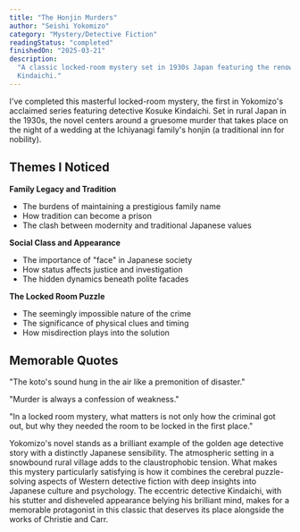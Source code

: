 ```yaml
---
title: "The Honjin Murders"
author: "Seishi Yokomizo"
category: "Mystery/Detective Fiction"
readingStatus: "completed"
finishedOn: "2025-03-21"
description:
  "A classic locked-room mystery set in 1930s Japan featuring the renowned detective Kosuke
  Kindaichi."
---
```


I've completed this masterful locked-room mystery, the first in Yokomizo's acclaimed series
featuring detective Kosuke Kindaichi. Set in rural Japan in the 1930s, the novel centers around a
gruesome murder that takes place on the night of a wedding at the Ichiyanagi family's honjin (a
traditional inn for nobility).

## Themes I Noticed

**Family Legacy and Tradition**

- The burdens of maintaining a prestigious family name
- How tradition can become a prison
- The clash between modernity and traditional Japanese values

**Social Class and Appearance**

- The importance of "face" in Japanese society
- How status affects justice and investigation
- The hidden dynamics beneath polite facades

**The Locked Room Puzzle**

- The seemingly impossible nature of the crime
- The significance of physical clues and timing
- How misdirection plays into the solution

## Memorable Quotes

"The koto's sound hung in the air like a premonition of disaster."

"Murder is always a confession of weakness."

"In a locked room mystery, what matters is not only how the criminal got out, but why they needed
the room to be locked in the first place."

Yokomizo's novel stands as a brilliant example of the golden age detective story with a distinctly
Japanese sensibility. The atmospheric setting in a snowbound rural village adds to the
claustrophobic tension. What makes this mystery particularly satisfying is how it combines the
cerebral puzzle-solving aspects of Western detective fiction with deep insights into Japanese
culture and psychology. The eccentric detective Kindaichi, with his stutter and disheveled
appearance belying his brilliant mind, makes for a memorable protagonist in this classic that
deserves its place alongside the works of Christie and Carr.

